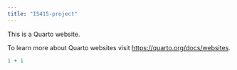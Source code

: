 ```yaml
---
title: "IS415-project"
---
```


This is a Quarto website.

To learn more about Quarto websites visit <https://quarto.org/docs/websites>.

```r
1 + 1
```
